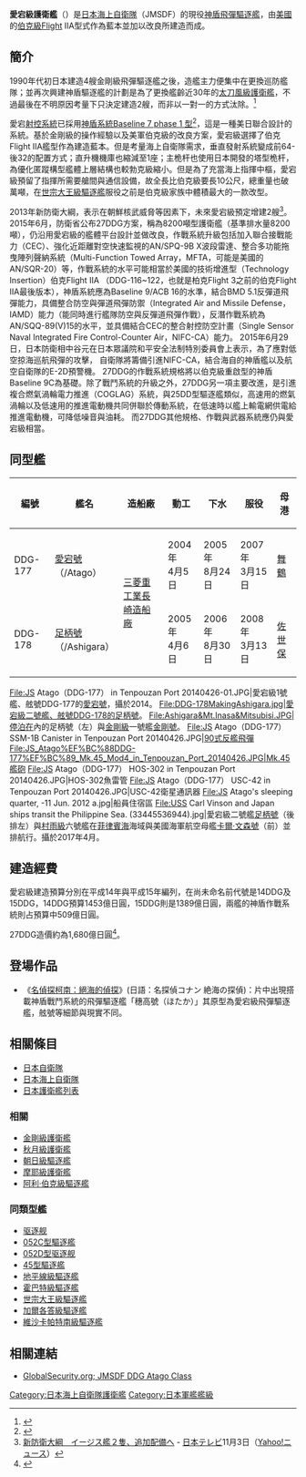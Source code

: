 {{Refimprove|time=2021-07-28T05:34:55+00:00}}
{{軍艦模板
|名稱= 愛宕級護衛艦 [[File:Naval_Ensign_of_Japan.svg|30px]]<br /><small>あたご型</small>
|圖片= [[File:JS_Atago_in_the_East_China_Sea_after_Keen_Sword_2013,_-16_Nov._2012_c.jpg|300px]]
|照片說明= 愛宕級一號艦、舷號DDG-177的[[愛宕號護衛艦|愛宕號]]。2013年「利劍」（Keen Sword）美日聯合演習期間攝於[[東海|東海]]海域。
|艦種= 飛彈護衛艦（[[飛彈驅逐艦|飛彈驅逐艦]]）
|艦名= 山名命名法
|擁有國= {{JAP}}[[海上自衛隊|海上自衛隊]]
|前型= {{lang|ja|[[金剛級護衛艦|金剛級]]}}（{{lang|ja|こんごう型}}）
|次型= {{lang|ja|[[摩耶級護衛艦|摩耶級]]}}（{{lang|ja|まや型}}）
|同型= 
|竣工= 
|結局= 
|狀態= 現役
|排水= 
|標準= 7,750噸
|滿載= 10,000噸
|長度= 165m
|闊度= 21m
|吃水= 6.2m
|飛行= 
|鍋爐= 
|引擎= 4具IHI/[[通用電氣LM2500燃氣輪機|LM2500-30燃氣渦輪發動機]]<BR>COGAG，雙軸五葉螺旋槳推進
|出力= 100,000匹馬力(75 MW)
|極速= 30節
|續航= 
|燃料= 柴油
|乘員= 300人，艦長[[上校|一等海佐]]編階
|艦載機= [[UH-60黑鹰直升机|SH-60K]]直昇機一架
|裝備= 96具[[Mk_41垂直發射系統|Mk 41垂直發射系統]]<br />兩具四聯裝 [[90式反艦飛彈|90式反艦飛彈]]<br />[[RIM-66导弹|RIM-66 标准二型中程防空导弹]]<br />[[RIM-161标准三型导弹|RIM-161标准三型导弹]]<br />[[RIM-174标准导弹|RIM-174标准六型长程防空导弹]]<br />[[RUM-139_阿斯洛克反潜导弹|RUM-139 阿斯洛克反潜导弹]]<br />5吋 (127 mm/62 cal)[[Mk_45艦砲|Mk 45艦砲]]<br />2 x [[方陣快砲|方陣快砲]] <br /> ·2 x HOS302 三連裝魚雷發射管s<br />6 x [[Mk_46型魚雷|Mk 46型魚雷]]或73型魚雷<br />日本自製新型2000公里反艦導彈[未來配備]
|裝甲= 
|偵搜設備= OQR-2 拖曳聲納<br />SQS-53C聲納<br />AN/SPY-1D(V)搜索雷達<br />AN/SPQ-9B X波段追蹤雷達＊1（從2017年起換裝）<br />
OPS-28D 平面搜索雷達＊1（2017年拆除）
|電戰系統=ESM/ECM：NOLQ-3
}}

'''愛宕級護衛艦'''（'''{{lang|ja|あたご型護衛艦}}'''）是[[日本海上自衛隊|日本海上自衛隊]]（JMSDF）的現役[[神盾系統|神盾]][[飛彈驅逐艦|飛彈驅逐艦]]，由[[美國|美國]]的[[伯克級|伯克級]]Flight IIA型式作為藍本並加以改良所建造而成。

==簡介==
1990年代初日本建造4艘金剛級飛彈驅逐艦之後，造艦主力便集中在更換巡防艦隊；並再次興建神盾驅逐艦的計劃是為了更換艦齡近30年的[[太刀風級護衛艦|太刀風級護衛艦]]，不過最後在不明原因考量下只決定建造2艘，而非以一對一的方式汰除。<ref>{{Cite web |url=http://www.mod.go.jp/j/yosan/2015/gaisan.pdf |title=平成27年度概算要求の考え方  |access-date=2014-09-13 |archive-url=https://web.archive.org/web/20140903220610/http://www.mod.go.jp/j/yosan/2015/gaisan.pdf |archive-date=2014-09-03 |dead-url=yes }}</ref>

愛宕[[射控系統|射控系統]]已採用[[神盾系統|神盾系統Baseline 7 phase 1 型]]<ref>{{Cite web|1=|author=Defense Security Cooperation Agency|3=|date=2002-04-30|5=|url=http://www.dsca.osd.mil/pressreleases/36-b/Japan%2002-25.pdf|7=|title=JAPAN – AEGIS Shipboard Weapon System|9=|format=PDF|11=|language=en|13=|accessdate=2010-03-17|deadurl=yes|archiveurl=https://web.archive.org/web/20120114062841/http://www.dsca.osd.mil/pressreleases/36-b/Japan%2002-25.pdf|archivedate=2012-01-14}}</ref>，這是一種美日聯合設計的系統。基於金剛級的操作經驗以及美軍伯克級的改良方案，愛宕級選擇了伯克Flight IIA艦型作為建造藍本。但是考量海上自衛隊需求，垂直發射系統變成前64-後32的配置方式；直升機機庫也縮減至1座；主桅杆也使用日本開發的塔型桅杆，為優化匿蹤構型艦體上層結構也較勃克級縮小。但是為了充當海上指揮中樞，愛宕級預留了指揮所需要艙間與通信設備，故全長比伯克級要長10公尺，總重量也破萬噸，在[[世宗大王級驅逐艦|世宗大王級驅逐艦]]服役之前是伯克級家族中體積最大的一款改型。

2013年新防衛大綱，表示在朝鮮核武威脅等因素下，未來愛宕級預定增建2艘<ref>[http://www.news24.jp/articles/2013/11/03/04239602.html 新防衛大綱　イージス艦２隻、追加配備へ] {{Wayback|url=http://www.news24.jp/articles/2013/11/03/04239602.html |date=20140725004836 }} - [[日本テレビ|日本テレビ]]11月3日（[[Yahoo!|Yahoo!]]ニュース）</ref>。
2015年6月，防衛省公布27DDG方案，稱為8200噸型護衛艦（基準排水量8200噸），仍沿用愛宕級的艦體平台設計並做改良，作戰系統升級包括加入聯合接戰能力（CEC）、強化近距離對空快速監視的AN/SPQ-9B X波段雷達、整合多功能拖曳陣列聲納系統（Multi-Function Towed Array，MFTA，可能是美國的AN/SQR-20）等，作戰系統的水平可能相當於美國的技術增進型（Technology Insertion）伯克Flight IIA （DDG-116~122，也就是柏克Flight 3之前的伯克Flight IIA最後版本），神盾系統應為Baseline 9/ACB 16的水準，結合BMD 5.1反彈道飛彈能力，具備整合防空與彈道飛彈防禦（Integrated Air and Missile Defense，IAMD）能力（能同時進行艦隊防空與反彈道飛彈作戰），反潛作戰系統為AN/SQQ-89(V)15的水平，並具備結合CEC的整合射控防空計畫（Single Sensor Naval Integrated Fire Control-Counter Air，NIFC-CA）能力。
2015年6月29日，日本防衛相中谷元在日本眾議院和平安全法制特別委員會上表示，為了應對低空掠海巡航飛彈的攻擊， 自衛隊將籌備引進NIFC-CA，結合海自的神盾艦以及航空自衛隊的E-2D預警機。
27DDG的作戰系統規格將以伯克級重啟型的神盾Baseline 9C為基礎。除了戰鬥系統的升級之外，27DDG另一項主要改進，是引進複合燃氣渦輪電力推進（COGLAG）系統，與25DD型驅逐艦類似，高速用的燃氣渦輪以及低速用的推進電動機共同併聯於傳動系統，在低速時以艦上輸電網供電給推進電動機，可降低噪音與油耗。
而27DDG其他規格、作戰與武器系統應仍與愛宕級相當。

== 同型艦 ==
{|class=wikitable
! 編號|| 艦名 || 造船廠 || 動工 || 下水 ||服役 || 母港
|-
| DDG-177 || [[愛宕號護衛艦|愛宕號]]<br>（{{lang|ja|あたご}}/Atago）
| rowspan=2|[[三菱重工業|三菱重工業長崎造船廠]] 
| 2004年<br>4月5日 || 2005年<br>8月24日
| 2007年<br>3月15日  ||[[舞鶴市|舞鶴]]
|-
| DDG-178 || [[足柄號護衛艦|足柄號]]<br>（{{lang|ja|あしがら}}/Ashigara）
| 2005年<br>4月6日 || 2006年<br>8月30日  
| 2008年<br>3月13日 || [[佐世保市|佐世保]]
|}
<gallery>
File:JS Atago（DDG-177） in Tenpouzan Port 20140426-01.JPG|愛宕級1號艦、舷號DDG-177的[[愛宕號護衛艦|愛宕號]]，攝於2014。
File:DDG-178MakingAshigara.jpg|愛宕級二號艦、舷號DDG-178的[[足柄號護衛艦|足柄號]]。
File:Ashigara&Mt.Inasa&Mitsubisi.JPG|停泊在{{link-ja|三菱重工長崎造船所|三菱重工業長崎造船所}}內的足柄號（左）與[[金剛級護衛艦|金剛級]]一號艦[[金剛號護衛艦|金剛號]]。
File:JS Atago（DDG-177） SSM-1B Canister in Tenpouzan Port 20140426.JPG|[[90式反艦飛彈|90式反艦飛彈]]
File:JS_Atago%EF%BC%88DDG-177%EF%BC%89_Mk.45_Mod4_in_Tenpouzan_Port_20140426.JPG|Mk.45艦砲
File:JS Atago（DDG-177） HOS-302 in Tenpouzan Port 20140426.JPG|HOS-302魚雷管
File:JS Atago（DDG-177） USC-42 in Tenpouzan Port 20140426.JPG|USC-42衛星通訊器
File:JS Atago's sleeping quarter, -11 Jun. 2012 a.jpg|船員住宿區
File:USS Carl Vinson and Japan ships transit the Philippine Sea. (33445536944).jpg|愛宕級二號艦[[足柄號護衛艦|足柄號]]（後排左）與[[村雨型護衛艦_(二代)|村雨級]]六號艦{{link-ja|五月雨號護衛艦|さみだれ (護衛艦)|五月雨號}}在[[菲律賓海|菲律賓海]]海域與美國海軍航空母艦[[卡爾·文森號航空母艦|卡爾·文森號]]（前）並排航行。攝於2017年4月。
</gallery>

==建造經費==
愛宕級建造預算分別在平成14年與平成15年編列，在尚未命名前代號是14DDG及15DDG，14DDG預算1453億日圓，15DDG則是1389億日圓，兩艦的神盾作戰系統則占預算中509億日圓。

27DDG造價約為1,680億日圓<ref>{{Cite web |url=http://www.chinatimes.com/realtimenews/20180731001313-260417 |title=日新型神盾艦橫濱下水 以舊海軍艦「摩耶」命名 |accessdate=2018-07-31 |archive-date=2018-07-31 |archive-url=https://web.archive.org/web/20180731125227/http://www.chinatimes.com/realtimenews/20180731001313-260417 |dead-url=no }}</ref>。

== 登場作品 ==
* 《[[名偵探柯南：絕海的偵探|名偵探柯南：絕海的偵探]]》(日語：名探偵コナン 絶海の探偵)：片中出現搭載神盾戰鬥系統的飛彈驅逐艦「穗高號（ほたか）」其原型為愛宕級飛彈驅逐艦，舷號等細節與現實不同。

== 相關條目 ==
* [[日本自衛隊|日本自衛隊]]
* [[日本海上自衛隊|日本海上自衛隊]]
* [[護衛艦_(日本)#護衛艦列表|日本護衛艦列表]]

=== 相關 ===
* [[金剛級護衛艦|金剛級護衛艦]]{{JPN}}
* [[秋月级护卫舰_(2010年)|秋月級護衛艦]]{{JPN}}
* [[朝日級驅逐艦_(2016年)|朝日級驅逐艦]]{{JPN}}
* [[摩耶級護衛艦|摩耶級護衛艦]]{{JPN}}
* [[阿利·伯克級驅逐艦|阿利·伯克級驅逐艦]]{{USA}}

=== 同類型艦 ===
* [[驱逐舰|驱逐舰]]
* [[052C型驅逐艦|052C型驅逐艦]]{{CHN}}
* [[052D型导弹驱逐舰|052D型驱逐舰]]{{CHN}}
* [[45型驅逐艦|45型驅逐艦]]{{UK}}
* [[地平線級驅逐艦|地平線級驅逐艦]]{{FRA}}{{ITA}}
* [[霍巴特級驅逐艦|霍巴特級驅逐艦]]{{AUS}}
* [[世宗大王級驅逐艦|世宗大王級驅逐艦]]{{SKO}}
* [[加爾各答級驅逐艦|加爾各答級驅逐艦]]{{IND}}
* [[維沙卡帕特南級驅逐艦|維沙卡帕特南級驅逐艦]]{{IND}}

== 相關連結 ==
{{reflist}}
* [http://www.globalsecurity.org/military/world/japan/7700ton.htm GlobalSecurity.org; JMSDF DDG Atago Class] {{Wayback|url=http://www.globalsecurity.org/military/world/japan/7700ton.htm |date=20170215120205 }}
{{愛宕級護衛艦}}
{{日本護衛艦}}

{{DEFAULTSORT:Atago}}
[[Category:日本海上自衛隊護衛艦|Category:日本海上自衛隊護衛艦]]
[[Category:日本軍艦艦級|Category:日本軍艦艦級]]